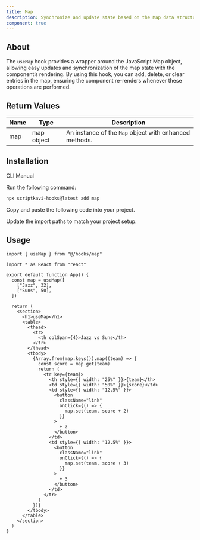 ```yaml
---
title: Map
description: Synchronize and update state based on the Map data structure
component: true
---
```


## About

The `useMap` hook provides a wrapper around the JavaScript Map object, allowing easy updates and synchronization of the map state with the component’s rendering. By using this hook, you can add, delete, or clear entries in the map, ensuring the component re-renders whenever these operations are performed.

## Return Values

| Name | Type       | Description                                            |
| ---- | ---------- | ------------------------------------------------------ |
| map  | map object | An instance of the `Map` object with enhanced methods. |

## Installation

<Tabs defaultValue="cli">

<TabsList>
  <TabsTrigger value="cli">CLI</TabsTrigger>
  <TabsTrigger value="manual">Manual</TabsTrigger>
</TabsList>

<TabsContent value="cli">

<Steps>

<Step>Run the following command:</Step>

```bash
npx scriptkavi-hooks@latest add map
```

</Steps>

</TabsContent>

<TabsContent value="manual">

<Steps>

<Step>Copy and paste the following code into your project.</Step>

<ComponentSource name="map" />

<Step>Update the import paths to match your project setup.</Step>

</Steps>

</TabsContent>

</Tabs>

## Usage

```tsx
import { useMap } from "@/hooks/map"
```

```tsx
import * as React from "react"

export default function App() {
  const map = useMap([
    ["Jazz", 32],
    ["Suns", 50],
  ])

  return (
    <section>
      <h1>useMap</h1>
      <table>
        <thead>
          <tr>
            <th colSpan={4}>Jazz vs Suns</th>
          </tr>
        </thead>
        <tbody>
          {Array.from(map.keys()).map((team) => {
            const score = map.get(team)
            return (
              <tr key={team}>
                <th style={{ width: "25%" }}>{team}</th>
                <td style={{ width: "50%" }}>{score}</td>
                <td style={{ width: "12.5%" }}>
                  <button
                    className="link"
                    onClick={() => {
                      map.set(team, score + 2)
                    }}
                  >
                    + 2
                  </button>
                </td>
                <td style={{ width: "12.5%" }}>
                  <button
                    className="link"
                    onClick={() => {
                      map.set(team, score + 3)
                    }}
                  >
                    + 3
                  </button>
                </td>
              </tr>
            )
          })}
        </tbody>
      </table>
    </section>
  )
}
```
